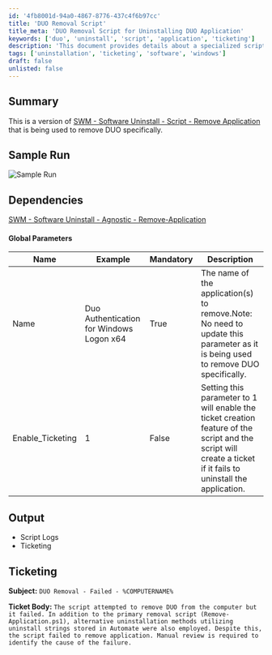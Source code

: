 ```yaml
---
id: '4fb8001d-94a0-4867-8776-437c4f6b97cc'
title: 'DUO Removal Script'
title_meta: 'DUO Removal Script for Uninstalling DUO Application'
keywords: ['duo', 'uninstall', 'script', 'application', 'ticketing']
description: 'This document provides details about a specialized script designed to uninstall the DUO application from systems. It includes sample runs, dependencies, global parameters, and ticketing information for failed uninstallation attempts.'
tags: ['uninstallation', 'ticketing', 'software', 'windows']
draft: false
unlisted: false
---
```

## Summary

This is a version of [SWM - Software Uninstall - Script - Remove Application](https://proval.itglue.com/DOC-5078775-12578871) that is being used to remove DUO specifically.

## Sample Run

![Sample Run](../../../static/img/Uninstall-DUO/image_4.png)

## Dependencies

[SWM - Software Uninstall - Agnostic - Remove-Application](https://proval.itglue.com/DOC-5078775-10677467)

#### Global Parameters

| Name                | Example                                 | Mandatory | Description                                                                                                                                                   |
|---------------------|-----------------------------------------|-----------|---------------------------------------------------------------------------------------------------------------------------------------------------------------|
| Name                | Duo Authentication for Windows Logon x64 | True      | The name of the application(s) to remove.Note: No need to update this parameter as it is being used to remove DUO specifically.                      |
| Enable_Ticketing    | 1                                       | False     | Setting this parameter to 1 will enable the ticket creation feature of the script and the script will create a ticket if it fails to uninstall the application. |

## Output

- Script Logs
- Ticketing

## Ticketing

**Subject:** `DUO Removal - Failed - %COMPUTERNAME%`

**Ticket Body:** `The script attempted to remove DUO from the computer but it failed. In addition to the primary removal script (Remove-Application.ps1), alternative uninstallation methods utilizing uninstall strings stored in Automate were also employed. Despite this, the script failed to remove application. Manual review is required to identify the cause of the failure.`











